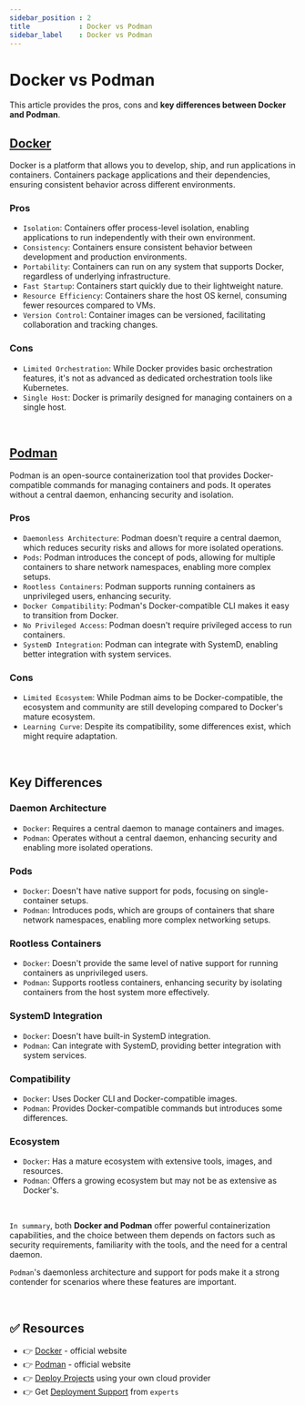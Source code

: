 ```yaml
---
sidebar_position : 2
title            : Docker vs Podman
sidebar_label    : Docker vs Podman
---
```


# Docker vs Podman

This article provides the pros, cons and **key differences between Docker and Podman**. 

## [Docker](https://www.docker.com/)

Docker is a platform that allows you to develop, ship, and run applications in containers. Containers package applications and their dependencies, ensuring consistent behavior across different environments.

### **Pros**

- `Isolation`: Containers offer process-level isolation, enabling applications to run independently with their own environment.
- `Consistency`: Containers ensure consistent behavior between development and production environments.
- `Portability`: Containers can run on any system that supports Docker, regardless of underlying infrastructure.
- `Fast Startup`: Containers start quickly due to their lightweight nature.
- `Resource Efficiency`: Containers share the host OS kernel, consuming fewer resources compared to VMs.
- `Version Control`: Container images can be versioned, facilitating collaboration and tracking changes.


### **Cons**

- `Limited Orchestration`: While Docker provides basic orchestration features, it's not as advanced as dedicated orchestration tools like Kubernetes.
- `Single Host`: Docker is primarily designed for managing containers on a single host.

<br />

## [Podman](https://podman.io/)

Podman is an open-source containerization tool that provides Docker-compatible commands for managing containers and pods. It operates without a central daemon, enhancing security and isolation.

### **Pros** 

- `Daemonless Architecture`: Podman doesn't require a central daemon, which reduces security risks and allows for more isolated operations.
- `Pods`: Podman introduces the concept of pods, allowing for multiple containers to share network namespaces, enabling more complex setups.
- `Rootless Containers`: Podman supports running containers as unprivileged users, enhancing security.
- `Docker Compatibility`: Podman's Docker-compatible CLI makes it easy to transition from Docker.
- `No Privileged Access`: Podman doesn't require privileged access to run containers.
- `SystemD Integration`: Podman can integrate with SystemD, enabling better integration with system services.

### **Cons**

- `Limited Ecosystem`: While Podman aims to be Docker-compatible, the ecosystem and community are still developing compared to Docker's mature ecosystem.
- `Learning Curve`: Despite its compatibility, some differences exist, which might require adaptation.

<br />

## Key Differences

### **Daemon Architecture**

- `Docker`: Requires a central daemon to manage containers and images.
- `Podman`: Operates without a central daemon, enhancing security and enabling more isolated operations.

### **Pods**

- `Docker`: Doesn't have native support for pods, focusing on single-container setups.
- `Podman`: Introduces pods, which are groups of containers that share network namespaces, enabling more complex networking setups.

### **Rootless Containers**

- `Docker`: Doesn't provide the same level of native support for running containers as unprivileged users.
- `Podman`: Supports rootless containers, enhancing security by isolating containers from the host system more effectively.

### **SystemD Integration**

- `Docker`: Doesn't have built-in SystemD integration.
- `Podman`: Can integrate with SystemD, providing better integration with system services.

### **Compatibility**

- `Docker`: Uses Docker CLI and Docker-compatible images.
- `Podman`: Provides Docker-compatible commands but introduces some differences.

### **Ecosystem**

- `Docker`: Has a mature ecosystem with extensive tools, images, and resources.
- `Podman`: Offers a growing ecosystem but may not be as extensive as Docker's.

<br />

`In summary`, both **Docker and Podman** offer powerful containerization capabilities, and the choice between them depends on factors such as security requirements, familiarity with the tools,
 and the need for a central daemon. 

`Podman`'s daemonless architecture and support for pods make it a strong contender for scenarios where these features are important.

<br />

## ✅ Resources

- 👉 [Docker](https://www.docker.com/) - official website
- 👉 [Podman](https://podman.io/) - official website
- 👉 [Deploy Projects](https://deploypro.dev/) using your own cloud provider
- 👉 Get [Deployment Support](https://deploypro.dev/support/) from `experts` 
